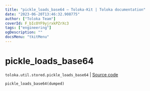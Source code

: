 ```yaml
---
title: "pickle_loads_base64 — Toloka-Kit | Toloka documentation"
date: "2023-06-20T13:46:32.908775"
author: ["Toloka Team"]
coverId: F_bIcOYF9yjrxkPZrXc3
tags: ["engineering"]
ogDescription: ""
docsMenu: "tkitMenu"
---
```


# pickle_loads_base64

`toloka.util.stored.pickle_loads_base64` | [Source code](https://github.com/Toloka/toloka-kit/blob/v1.2.0/src/util/stored.py#L46)

```python
pickle_loads_base64(dumped)
```